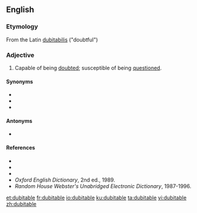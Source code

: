 ==English==

===Etymology===
From the Latin [[dubitabilis]] ("doubtful")

===Adjective===
{{en-adj}}

# Capable of being [[doubt]]ed; susceptible of being [[question]]ed.

====Synonyms====
* {{l|en|doubtable}}
* {{l|en|doubtful}}
* {{l|en|uncertain}}

====Antonyms====
* {{l|en|indubitable}}

====References====
* {{R:Webster 1828}}
* {{R:Webster 1913}}
* {{R:Dictionary.com}}
* ''Oxford English Dictionary'', 2nd ed., 1989.
* ''Random House Webster's Unabridged Electronic Dictionary'', 1987-1996.

[[et:dubitable]]
[[fr:dubitable]]
[[io:dubitable]]
[[ku:dubitable]]
[[ta:dubitable]]
[[vi:dubitable]]
[[zh:dubitable]]
